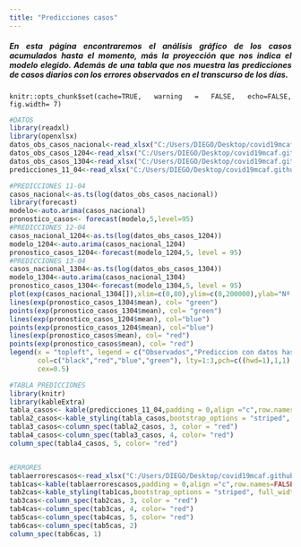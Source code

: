 ```yaml
---
title: "Predicciones casos"
---
```


<div style="text-align: justify">
##### En esta página encontraremos el análisis gráfico de los casos acumulados hasta el momento, más la proyección que nos indica el modelo elegido. Además de una tabla que nos muestra las predicciones de casos diarios con los errores observados en el transcurso de los días. 
<div/>

```rsetup
knitr::opts_chunk$set(cache=TRUE, warning = FALSE, echo=FALSE, fig.width= 7)

```


```r
#DATOS
library(readxl)
library(openxlsx)
datos_obs_casos_nacional<-read_xlsx("C:/Users/DIEGO/Desktop/covid19mcaf.github.io/Datos/Covid_19_casos_nacional_r.xlsx")
datos_obs_casos_1204<-read_xlsx("C:/Users/DIEGO/Desktop/covid19mcaf.github.io/Datos/Covid_19_casos_nacional_r_1204.xlsx")
datos_obs_casos_1304<-read_xlsx("C:/Users/DIEGO/Desktop/covid19mcaf.github.io/Datos/Covid_19_casos_nacional_r_1304.xlsx")
predicciones_11_04<-read_xlsx("C:/Users/DIEGO/Desktop/covid19mcaf.github.io/Datos/Tabla_predicciones_casos.xlsx")

#PREDICCIONES 11-04
casos_nacional<-as.ts(log(datos_obs_casos_nacional))
library(forecast)
modelo<-auto.arima(casos_nacional)
pronostico_casos<- forecast(modelo,5,level=95)
#PREDICCIONES 12-04
casos_nacional_1204<-as.ts(log(datos_obs_casos_1204))
modelo_1204<-auto.arima(casos_nacional_1204)
pronostico_casos_1204<-forecast(modelo_1204,5, level = 95)
#PREDICCIONES 13-04
casos_nacional_1304<-as.ts(log(datos_obs_casos_1304))
modelo_1304<-auto.arima(casos_nacional_1304)
pronostico_casos_1304<-forecast(modelo_1304,5, level = 95)
plot(exp(casos_nacional_1304[]),xlim=c(0,80),ylim=c(0,200000),ylab="Nº casos", xlab="Días", main="Predicciones casos")
lines(exp(pronostico_casos_1304$mean), col= "green")
points(exp(pronostico_casos_1304$mean), col= "green")
lines(exp(pronostico_casos_1204$mean), col="blue")
points(exp(pronostico_casos_1204$mean), col="blue")
lines(exp(pronostico_casos$mean), col= "red")
points(exp(pronostico_casos$mean), col= "red")
legend(x = "topleft", legend = c("Observados","Prediccion con datos hasta el 11/04/2020", "Predicción con datos hasta el 12/04/2020","Predicción con datos hasta el 13/04/2020"),
       col=c("black","red","blue","green"), lty=1:3,pch=c((hwd=1),1,1),
       cex=0.5)

#TABLA PREDICCIONES
library(knitr)
library(kableExtra)
tabla_casos<- kable(predicciones_11_04,padding = 0,align ="c",row.names=FALSE,knitr.table.format = "html") 
tabla2_casos<-kable_styling(tabla_casos,bootstrap_options = "striped", full_width = F, position = "float_left") 
tabla3_casos<-column_spec(tabla2_casos, 3, color = "red")
tabla4_casos<-column_spec(tabla3_casos, 4, color= "red")
column_spec(tabla4_casos, 5, color= "red")


#ERRORES
tablaerrorescasos<-read_xlsx("C:/Users/DIEGO/Desktop/covid19mcaf.github.io/Datos/Tablaerrorescasos.xlsx")
tab1cas<-kable(tablaerrorescasos,padding = 0,align ="c",row.names=FALSE,knitr.table.format = "html")
tab2cas<-kable_styling(tab1cas,bootstrap_options = "striped", full_width = F, position = "float_left")
tab3cas<-column_spec(tab2cas, 3, color = "red")
tab4cas<-column_spec(tab3cas, 4, color= "red")
tab5cas<-column_spec(tab4cas, 5, color= "red")
tab6cas<-column_spec(tab5cas, 2)
column_spec(tab6cas, 1)


```
